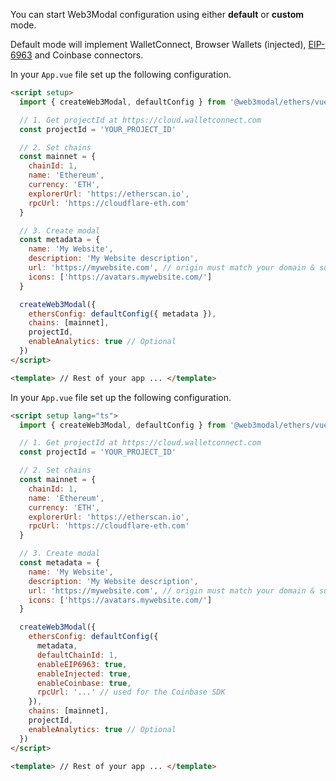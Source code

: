 
You can start Web3Modal configuration using either **default** or **custom** mode.

Default mode will implement WalletConnect, Browser Wallets (injected), [EIP-6963](https://eips.ethereum.org/EIPS/eip-6963) and Coinbase connectors.

<Tabs>
<TabItem value="default" label="Default">

In your `App.vue` file set up the following configuration.

```html
<script setup>
  import { createWeb3Modal, defaultConfig } from '@web3modal/ethers/vue'

  // 1. Get projectId at https://cloud.walletconnect.com
  const projectId = 'YOUR_PROJECT_ID'

  // 2. Set chains
  const mainnet = {
    chainId: 1,
    name: 'Ethereum',
    currency: 'ETH',
    explorerUrl: 'https://etherscan.io',
    rpcUrl: 'https://cloudflare-eth.com'
  }

  // 3. Create modal
  const metadata = {
    name: 'My Website',
    description: 'My Website description',
    url: 'https://mywebsite.com', // origin must match your domain & subdomain
    icons: ['https://avatars.mywebsite.com/']
  }

  createWeb3Modal({
    ethersConfig: defaultConfig({ metadata }),
    chains: [mainnet],
    projectId,
    enableAnalytics: true // Optional
  })
</script>

<template> // Rest of your app ... </template>
```

</TabItem>
<TabItem value="custom" label="Custom">

In your `App.vue` file set up the following configuration.

```html
<script setup lang="ts">
  import { createWeb3Modal, defaultConfig } from '@web3modal/ethers/vue'

  // 1. Get projectId at https://cloud.walletconnect.com
  const projectId = 'YOUR_PROJECT_ID'

  // 2. Set chains
  const mainnet = {
    chainId: 1,
    name: 'Ethereum',
    currency: 'ETH',
    explorerUrl: 'https://etherscan.io',
    rpcUrl: 'https://cloudflare-eth.com'
  }

  // 3. Create modal
  const metadata = {
    name: 'My Website',
    description: 'My Website description',
    url: 'https://mywebsite.com', // origin must match your domain & subdomain
    icons: ['https://avatars.mywebsite.com/']
  }

  createWeb3Modal({
    ethersConfig: defaultConfig({
      metadata,
      defaultChainId: 1,
      enableEIP6963: true,
      enableInjected: true,
      enableCoinbase: true,
      rpcUrl: '...' // used for the Coinbase SDK
    }),
    chains: [mainnet],
    projectId,
    enableAnalytics: true // Optional
  })
</script>

<template> // Rest of your app ... </template>
```

</TabItem>
</Tabs>

